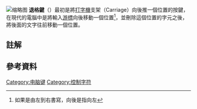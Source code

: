 {{Expand language|en|time=2017-03-16T12:55:22+00:00}}
{{not|刪除鍵}}
[[File:Backspace.jpg|缩略图]]
'''退格鍵'''（{{lang-en|Backspace}}）最初是將[[打字機|打字機]]支架（Carriage）向後推一個位置的按鍵，在現代的電腦中是將輸入[[游標|游標]]向後移動一個位置<ref group="註">如果是由左到右書寫，向後是指向左</ref>，並刪除這個位置的字元之後，將後面的文字往前移動一個位置。

== 註解 ==
{{Reflist|group=註}}

== 參考資料 ==
{{Reflist}}

{{鍵盤}}
{{电脑键盘的键}}

[[Category:电脑键|Category:电脑键]]
[[Category:控制字符|Category:控制字符]]